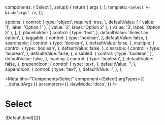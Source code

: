 

  components: { Select },
  setup() {
    return { args };
  },
  template: `
    <Select v-bind="args" />
  `,
});

  options: {
    control: {
      type: 'object',
      required: true,
    },
    defaultValue: [
      { value: '1', label: 'Option 1' },
      { value: '2', label: 'Option 2' },
      { value: '3', label: 'Option 3' },
    ],
  },
  placeholder: {
    control: {
      type: 'text',
    },
    defaultValue: 'Select an option',
  },
  taggable: {
    control: {
      type: 'boolean',
    },
    defaultValue: false,
  },
  searchable: {
    control: {
      type: 'boolean',
    },
    defaultValue: false,
  },
  multiple: {
    control: {
      type: 'boolean',
    },
    defaultValue: false,
  },
  clearable: {
    control: {
      type: 'boolean',
    },
    defaultValue: false,
  },
  disabled: {
    control: {
      type: 'boolean',
    },
    defaultValue: false,
  },
  loading: {
    control: {
      type: 'boolean',
    },
    defaultValue: false,
  },
  prependIcon: {
    control: {
      type: 'text',
    },
    defaultValue: '',
  },
  appendIcon: {
    control: {
      type: 'text',
    },
    defaultValue: '',
  },
};

<Meta
  title="Components/Select"
  component={Select}
  argTypes={{ ...defaultArgs }}
  parameters={{
    viewMode: 'docs',
  }}
/>

# Select

<Canvas withSource="open">
  <Story name="Overview" argTypes={{ ...Default.argTypes }} args={{}}>
    {Default.bind({})}
  </Story>
</Canvas>
